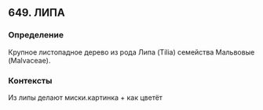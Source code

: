 ## 649. ЛИПА
### Определение
Крупное листопадное дерево из рода Липа (Tilia) семейства Мальвовые (Malvaceae).

### Контексты
Из липы делают миски.картинка + как цветёт

